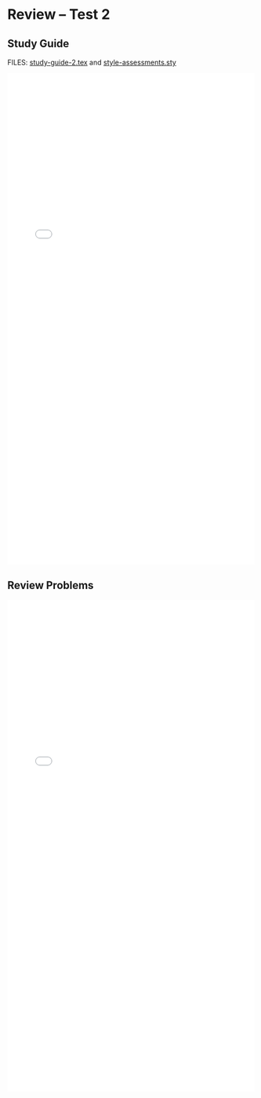 # Review -- Test 2 {.unnumbered}

## Study Guide

FILES: [study-guide-2.tex](https://github.com/coltongearhart/math320/blob/main/assessments/study-guide-2.tex) and [style-assessments.sty](https://github.com/coltongearhart/math320/blob/main/assessments/style-assessments.sty)

<embed src="assessments/study-guide-2.pdf" type="application/pdf" width="100%" height="1000px"></embed>

## Review Problems

<embed src="assessments/review-problems-2.pdf" type="application/pdf" width="100%" height="1000px"></embed>
